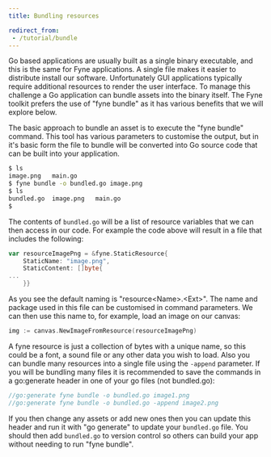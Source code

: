 ```yaml
---
title: Bundling resources 

redirect_from:
 - /tutorial/bundle
---
```


Go based applications are usually built as a single binary executable, and this is the same for Fyne applications.
A single file makes it easier to distribute install our software. Unfortunately GUI
applications typically require additional resources to render the user interface.
To manage this challenge a Go application can bundle assets into the binary itself. The Fyne toolkit prefers the use of "fyne bundle" as it has various benefits that we will explore below.

The basic approach to bundle an asset is to execute the "fyne bundle" command.
This tool has various parameters to customise the output, but in it's basic form the
file to bundle will be converted into Go source code that can be built into your application.

```bash
$ ls
image.png	main.go
$ fyne bundle -o bundled.go image.png
$ ls
bundled.go	image.png	main.go
$ 
```

The contents of `bundled.go` will be a list of resource variables that we can then access in our code. For example the code above will result in a file that includes the following:

```go
var resourceImagePng = &fyne.StaticResource{
	StaticName: "image.png",
	StaticContent: []byte{
...
	}}
```

As you see the default naming is "resource\<Name\>.\<Ext\>". The name and package used in this file can be customised in command parameters. We can then use this name to,
for example, load an image on our canvas:

```go
img := canvas.NewImageFromResource(resourceImagePng)
```

A fyne resource is just a collection of bytes with a unique name, so this could be
a font, a sound file or any other data you wish to load. Also you can bundle many resources into a single file using the `-append` parameter.
If you will be bundling many files it is recommended to save the commands in a go:generate header in one of your go files (not bundled.go):

```go
//go:generate fyne bundle -o bundled.go image1.png
//go:generate fyne bundle -o bundled.go -append image2.png
```

If you then change any assets or add new ones then you can update this header and run it with "go generate" to update your `bundled.go` file.
You should then add `bundled.go` to version control so others can build your app
without needing to run "fyne bundle".

